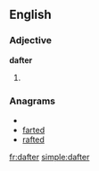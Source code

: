 ==English==

===Adjective===
'''dafter'''

# {{comparative of|[[daft]]}}

===Anagrams===
* {{alphagram|adefrt}}
* [[farted#English|farted]]
* [[rafted#English|rafted]]

[[fr:dafter]]
[[simple:dafter]]